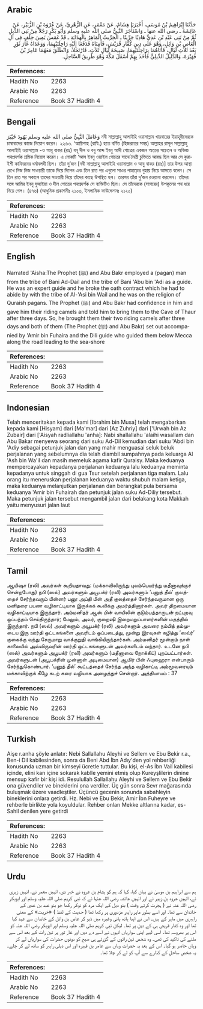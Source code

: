 ## Arabic


<div dir="rtl" lang="ar" style={{fontSize:'larger',backgroundColor:'#f8f9fa',padding:20}}>
حَدَّثَنَا إِبْرَاهِيمُ بْنُ مُوسَى، أَخْبَرَنَا هِشَامٌ، عَنْ مَعْمَرٍ، عَنِ الزُّهْرِيِّ، عَنْ عُرْوَةَ بْنِ الزُّبَيْرِ، عَنْ عَائِشَةَ ـ رضى الله عنها ـ وَاسْتَأْجَرَ النَّبِيُّ صلى الله عليه وسلم وَأَبُو بَكْرٍ رَجُلاً مِنْ بَنِي الدِّيلِ ثُمَّ مِنْ بَنِي عَبْدِ بْنِ عَدِيٍّ هَادِيًا خِرِّيتًا ـ الْخِرِّيتُ الْمَاهِرُ بِالْهِدَايَةِ ـ قَدْ غَمَسَ يَمِينَ حِلْفٍ فِي آلِ الْعَاصِ بْنِ وَائِلٍ، وَهْوَ عَلَى دِينِ كُفَّارِ قُرَيْشٍ، فَأَمِنَاهُ فَدَفَعَا إِلَيْهِ رَاحِلَتَيْهِمَا، وَوَعَدَاهُ غَارَ ثَوْرٍ بَعْدَ ثَلاَثِ لَيَالٍ، فَأَتَاهُمَا بِرَاحِلَتَيْهِمَا، صَبِيحَةَ لَيَالٍ ثَلاَثٍ، فَارْتَحَلاَ، وَانْطَلَقَ مَعَهُمَا عَامِرُ بْنُ فُهَيْرَةَ، وَالدَّلِيلُ الدِّيلِيُّ فَأَخَذَ بِهِمْ أَسْفَلَ مَكَّةَ وَهْوَ طَرِيقُ السَّاحِلِ‏.‏
</div>
<div style={{backgroundColor:'#f8f9fa',padding:20, marginBottom: 10}}><table> <thead> <tr> <th>References:</th> <th></th> </tr> </thead> <tbody><tr><td>Hadith No</td><td>2263</td></tr><tr><td>Arabic No</td><td>2263</td></tr><tr><td>Reference</td><td>Book 37 Hadith 4</td></tr></tbody></table></div>

## Bengali


<div dir="ltr" lang="bn" style={{fontSize:'larger',backgroundColor:'#f8f9fa',padding:20}}>
وَعَامَلَ النَّبِيُّ صلى الله عليه وسلم يَهُودَ خَيْبَرَ নবী সাল্লাল্লাহু আলাইহি ওয়াসাল্লাম খায়বারের ইয়াহূদীদেরকে চাষাবাদের কাজে নিয়োগ করেন। ২২৬৩. ‘আয়িশাহ (রাযি.) হতে বর্ণিত (হিজরতের সময়) আল্লাহর রাসূল সাল্লাল্লাহু আলাইহি ওয়াসাল্লাম -ও আবূ বাকর (রাঃ) বনূ দীল ও বনু আব্দ ইবনু আদী গোত্রের একজন অত্যন্ত সচেতন ও অভিজ্ঞ পথপ্রদর্শক শ্রমিক নিয়োগ করেন। এ লোকটি ‘আস ইবনু ওয়াইল গোত্রের সাথে মৈত্রী চুক্তিতে আবদ্ধ ছিল আর সে কুরাইশী কাফিরদের ধর্মাবলম্বী ছিল। তাঁরা দু’জন [নবী সাল্লাল্লাহু আলাইহি ওয়াসাল্লাম ও আবু বাকর (রাঃ)] তার উপর আস্থা রেখে নিজ নিজ সাওয়ারী তাকে দিয়ে দিলেন এবং তিন রাত পর এগুলো সাওর পাহাড়ের গুহায় নিয়ে আসতে বলেন। সে তিন রাত পর সকালে তাদের সওয়ারী নিয়ে তাঁদের কাছে উপস্থিত হল। তারপর তাঁরা দু’জন রওয়ানা করলেন। তাঁদের সঙ্গে আমির ইবনু ফুহাইয়া ও দীল গোত্রের পথপ্রদর্শক সে ব্যক্তিটিও ছিল। সে তাঁদেরকে (সাগরের) উপকূলের পথ ধরে নিয়ে গেল। (৪৭৬) (আধুনিক প্রকাশনীঃ ২১০৩, ইসলামিক ফাউন্ডেশনঃ ২১২০)
</div>
<div style={{backgroundColor:'#f8f9fa',padding:20, marginBottom: 10}}><table> <thead> <tr> <th>References:</th> <th></th> </tr> </thead> <tbody><tr><td>Hadith No</td><td>2263</td></tr><tr><td>Arabic No</td><td>2263</td></tr><tr><td>Reference</td><td>Book 37 Hadith 4</td></tr></tbody></table></div>

## English


<div dir="ltr" lang="en" style={{fontSize:'larger',backgroundColor:'#f8f9fa',padding:20}}>
Narrated 'Aisha:The Prophet (ﷺ) and Abu Bakr employed a (pagan) man from the tribe of Bani Ad-Dail and the tribe of Bani 'Abu bin 'Adi as a guide. He was an expert guide and he broke the oath contract which he had to abide by with the tribe of Al-'Asi bin Wail and he was on the religion of Quraish pagans. The Prophet (ﷺ) and Abu Bakr had confidence in him and gave him their riding camels and told him to bring them to the Cave of Thaur after three days. So, he brought them their two riding camels after three days and both of them (The Prophet (ﷺ) and Abu Bakr) set out accompanied by 'Amir bin Fuhaira and the Dili guide who guided them below Mecca along the road leading to the sea-shore
</div>
<div style={{backgroundColor:'#f8f9fa',padding:20, marginBottom: 10}}><table> <thead> <tr> <th>References:</th> <th></th> </tr> </thead> <tbody><tr><td>Hadith No</td><td>2263</td></tr><tr><td>Arabic No</td><td>2263</td></tr><tr><td>Reference</td><td>Book 37 Hadith 4</td></tr></tbody></table></div>

## Indonesian


<div dir="ltr" lang="id" style={{fontSize:'larger',backgroundColor:'#f8f9fa',padding:20}}>
Telah menceritakan kepada kami [Ibrahim bin Musa] telah mengabarkan kepada kami [Hisyam] dari [Ma'mar] dari [Az Zuhriy] dari ['Urwah bin Az Zubair] dari ['Aisyah radliallahu 'anha]: Nabi shallallahu 'alaihi wasallam dan Abu Bakar menyewa seorang dari suku Ad-Dil kemudian dari suku 'Abdi bin 'Adiy sebagai petunjuk jalan dan yang mahir menguasai seluk beluk perjalanan yang sebelumnya dia telah diambil sumpahnya pada keluarga Al 'Ash bin Wa'il dan masih memeluk agama kafir Quraisy. Maka keduanya mempercayakan kepadanya perjalanan keduanya lalu keduanya meminta kepadanya untuk singgah di gua Tsur setelah perjalanan tiga malam. Lalu orang itu meneruskan perjalanan keduanya waktu shubuh malam ketiga, maka keduanya melanjutkan perjalanan dan berangkat pula bersama keduanya 'Amir bin Fuhairah dan petunjuk jalan suku Ad-Diliy tersebut. Maka petunjuk jalan tersebut mengambil jalan dari belakang kota Makkah yaitu menyusuri jalan laut
</div>
<div style={{backgroundColor:'#f8f9fa',padding:20, marginBottom: 10}}><table> <thead> <tr> <th>References:</th> <th></th> </tr> </thead> <tbody><tr><td>Hadith No</td><td>2263</td></tr><tr><td>Arabic No</td><td>2263</td></tr><tr><td>Reference</td><td>Book 37 Hadith 4</td></tr></tbody></table></div>

## Tamil


<div dir="ltr" lang="ta" style={{fontSize:'larger',backgroundColor:'#f8f9fa',padding:20}}>
ஆயிஷா (ரலி) அவர்கள் கூறியதாவது: (மக்காவிலிருந்து புலம்பெயர்ந்து மதீனாவுக்குச் சென்றபோது) நபி (ஸல்) அவர்களும் அபூபக்ர் (ரலி) அவர்களும் ‘பனுத் தீல்’ குலத்தைச் சேர்ந்தவரும் பின்னர் பனூ அப்தி பின் அதீ குலத்தைச் சேர்ந்தவருமான ஒரு மனிதரை பயண வழிகாட்டியாக இருக்கக் கூலிக்கு அமர்த்தினார்கள். அவர் திறமையான வழிகாட்டியாக இருந்தார். அம்மனிதர் ஆஸ் பின் வாயிலின் குடும்பத்தாருடன் நட்புறவு ஒப்பந்தம் செய்திருந்தார்; மேலும், அவர், குறைஷி இறைமறுப்பாளர்களின் மதத்தில் இருந்தார். நபி (ஸல்) அவர்களும் அபூபக்ர் (ரலி) அவர்களும் அவரை நம்பித் தம்முடைய இரு ஊர்தி ஒட்டகங்களை அவரிடம் ஒப்படைத்து, மூன்று இரவுகள் கழித்து ‘ஸவ்ர்’ குகைக்கு வந்து சேருமாறு வாக்குறுதி வாங்கியிருந்தார்கள். அம்மனிதர் மூன்றாம் நாள் காலையில் அவ்விருவரின் ஊர்தி ஒட்டகங்களுடன் அவர்களிடம் வந்தார். உடனே நபி (ஸல்) அவர்களும் அபூபக்ர் (ரலி) அவர்களும் (மதீனாவை நோக்கிப்) புறப்பட்டார்கள். அவர்களுடன் (அபூபக்ரின் முன்னாள் அடிமையான) ஆமிர் பின் ஃபுஹைரா என்பாரும் சேர்ந்துகொண்டார். ‘பனுத் தீல்’ கூட்டத்தைச் சேர்ந்த அந்த வழிகாட்டி அம்மூவரையும் மக்காவிற்குக் கீழே கடற் கரை வழியாக அழைத்துச் சென்றார். அத்தியாயம் : 37
</div>
<div style={{backgroundColor:'#f8f9fa',padding:20, marginBottom: 10}}><table> <thead> <tr> <th>References:</th> <th></th> </tr> </thead> <tbody><tr><td>Hadith No</td><td>2263</td></tr><tr><td>Arabic No</td><td>2263</td></tr><tr><td>Reference</td><td>Book 37 Hadith 4</td></tr></tbody></table></div>

## Turkish


<div dir="ltr" lang="tr" style={{fontSize:'larger',backgroundColor:'#f8f9fa',padding:20}}>
Aişe r.anha şöyle anlatır: Nebi Sallallahu Aleyhi ve Sellem ve Ebu Bekir r.a., Ben-i Dil kabilesinden, sonra da Beni Abd İbn Adıy'den yol rehberliği konusunda uzman bir kimseyi ücretle tuttular. Bu kişi, el-As İbn Vail kabilesi içinde, elini kan içine sokarak kablle yemini etmiş olup Kureyşlilerin dinine mensup kafir bir kişi idi. Resulullah Sallallahu Aleyhi ve Sellem ve Ebu Bekir ona güvendiler ve bineklerini ona verdiler. Üç gün sonra Sevr mağarasında buluşmak üzere vaadleştiler. Üçüncü gecenin sonunda sabahleyin bineklerini onlara getirdi. Hz. Nebi ve Ebu Bekir, Amir İbn Fuheyre ve rehberle birlikte yola koyuldular. Rehber onları Mekke altlarına kadar, es-Sahil denilen yere getirdi
</div>
<div style={{backgroundColor:'#f8f9fa',padding:20, marginBottom: 10}}><table> <thead> <tr> <th>References:</th> <th></th> </tr> </thead> <tbody><tr><td>Hadith No</td><td>2263</td></tr><tr><td>Arabic No</td><td>2263</td></tr><tr><td>Reference</td><td>Book 37 Hadith 4</td></tr></tbody></table></div>

## Urdu


<div dir="rtl" lang="ur" style={{fontSize:'larger',backgroundColor:'#f8f9fa',padding:20}}>
ہم سے ابراہیم بن موسیٰ نے بیان کیا، کہا کہ ہم کو ہشام بن عروہ نے خبر دی، انہیں معمر نے، انہیں زہری نے، انہیں عروہ بن زبیر نے اور انہیں عائشہ رضی اللہ عنہا نے کہ نبی کریم صلی اللہ علیہ وسلم اور ابوبکر رضی اللہ عنہ نے ( ہجرت کرتے وقت ) بنو دیل کے ایک مرد کو نوکر رکھا جو بنو عبد بن عدی کے خاندان سے تھا۔ اور اسے بطور ماہر راہبر مزدوری پر رکھا تھا ( حدیث کے لفظ ) «خريت» کے معنی راہبری میں ماہر کے ہیں۔ اس نے اپنا ہاتھ پانی وغیرہ میں ڈبو کر عاص بن وائل کے خاندان سے عہد کیا تھا اور وہ کفار قریش ہی کے دین پر تھا۔ لیکن نبی کریم صلی اللہ علیہ وسلم اور ابوبکر رضی اللہ عنہ کو اس پر بھروسہ تھا۔ اسی لیے اپنی سواریاں انہوں نے اسے دے دیں اور غار ثور پر تین رات کے بعد اس سے ملنے کی تاکید کی تھی۔ وہ شخص تین راتوں کے گزرتے ہی صبح کو دونوں حضرات کی سواریاں لے کر وہاں حاضر ہو گیا۔ اس کے بعد یہ حضرات وہاں سے عامر بن فہیرہ اور اس دیلی راہبر کو ساتھ لے کر چلے۔ یہ شخص ساحل کے کنارے سے آپ کو لے کر چلا تھا۔
</div>
<div style={{backgroundColor:'#f8f9fa',padding:20, marginBottom: 10}}><table> <thead> <tr> <th>References:</th> <th></th> </tr> </thead> <tbody><tr><td>Hadith No</td><td>2263</td></tr><tr><td>Arabic No</td><td>2263</td></tr><tr><td>Reference</td><td>Book 37 Hadith 4</td></tr></tbody></table></div>